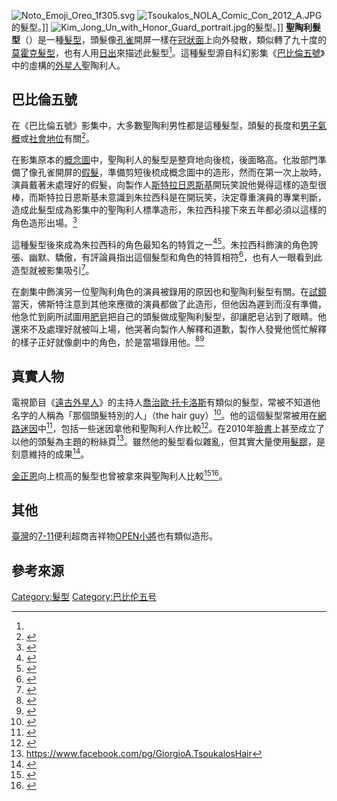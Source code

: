 [[File:Noto_Emoji_Oreo_1f305.svg|thumb]]
[[File:Tsoukalos_NOLA_Comic_Con_2012_A.JPG|thumb]]的髮型。]]
[[File:Kim_Jong_Un_with_Honor_Guard_portrait.jpg|thumb]]的髮型。]]
'''聖陶利髮型'''（{{lang-en|Centauri hairtyle}}）是一種[[髮型|髮型]]，頭髮像[[孔雀|孔雀]]開屏一樣在[[冠狀面|冠狀面]]上向外發散，類似轉了九十度的[[莫霍克髮型|莫霍克髮型]]，也有人用[[日出|日出]]來描述此髮型<ref name=JMS/>。這種髮型源自科幻影集《[[巴比倫五號|巴比倫五號]]》中的虛構的[[外星人|外星人]]聖陶利人。

==巴比倫五號==

在《巴比倫五號》影集中，大多數聖陶利男性都是這種髮型，頭髮的長度和[[男子氣概|男子氣概]]或[[社會地位|社會地位]]有關<ref>{{cite web|title=Londo Mollari and the Centauri Republic|author=J. Michael Straczynski|date=1995-10-08|publisher=The Lurker's Guide to Babylon 5|url=http://www.midwinter.com/lurk/chars/londo.html|accessdate=2020-07-22|archive-date=2020-08-03|archive-url=https://web.archive.org/web/20200803060815/http://www.midwinter.com/lurk/chars/londo.html|dead-url=no}}</ref>。

在影集原本的[[概念藝術|概念圖]]中，聖陶利人的髮型是整齊地向後梳，後面略高。化妝部門準備了像孔雀開屏的[[假髮|假髮]]，準備剪短後梳成概念圖中的造形，然而在第一次上妝時，演員{{le|彼德．朱拉西科|Peter Jurasik}}戴著未處理好的假髮，向製作人[[約瑟夫·麥可·斯特拉日恩斯基|斯特拉日恩斯基]]開玩笑說他覺得這樣的造型很棒，而斯特拉日恩斯基未意識到朱拉西科是在開玩笑，決定尊重演員的專業判斷，造成此髮型成為影集中的聖陶利人標準造形，朱拉西科接下來五年都必須以這樣的角色造形出場。<ref name=JMS>{{cite web|title=J Michael Straczynski的訪問|publisher=Television Academy Foundation|url=https://interviews.televisionacademy.com/interviews/j-michael-straczynski|accessdate=2020-07-22|archive-date=2020-08-01|archive-url=https://web.archive.org/web/20200801012537/https://interviews.televisionacademy.com/interviews/j-michael-straczynski|dead-url=no}}</ref>

這種髮型後來成為朱拉西科的角色最知名的特質之一<ref>{{cite web|title=Londo Mollari on ‘Babylon 5’ ‘Memba Him?!|publisher=The Armenian Reporter|author=Jasyson|date=2020-05-22|url=https://www.reporter.am/londo-mollari-on-babylon-5-memba-him/|accessdate=2020-07-22|archive-date=2020-07-22|archive-url=https://web.archive.org/web/20200722105826/https://www.reporter.am/londo-mollari-on-babylon-5-memba-him/|dead-url=no}}</ref><ref>{{cite web|title=Babylon 5 redefined TV science fiction, so why isn’t it better known?|publisher=The A.V. Club|author=Rowan Kaiser|date=2012-11-07|url=https://tv.avclub.com/babylon-5-redefined-tv-science-fiction-so-why-isn-t-it-1798234450|accessdate=2020-07-22|archive-date=2020-07-03|archive-url=https://web.archive.org/web/20200703232116/https://tv.avclub.com/babylon-5-redefined-tv-science-fiction-so-why-isn-t-it-1798234450|dead-url=no}}</ref>。朱拉西科飾演的角色誇張、幽默、驕傲，有評論員指出這個髮型和角色的特質相符<ref>{{cite web|title=What the cast of Babylon 5 is doing today|author=Matthew Jackson|date=2020-02-27|publisher=Looper|url=https://www.looper.com/191120/what-the-cast-of-babylon-5-is-doing-today/|accessdate=2020-07-22|archive-date=2020-07-22|archive-url=https://web.archive.org/web/20200722070311/https://www.looper.com/191120/what-the-cast-of-babylon-5-is-doing-today/|dead-url=no}}</ref>，也有人一眼看到此造型就被影集吸引<ref>{{cite web|title=Upset of upsets, Babylon 5 ekes out past Battlestar Galactica|date=2020-03-13|author=Chad Porto|publisher=Redshirt Always Die|url=https://redshirtsalwaysdie.com/2020/03/13/babylon-5-eeks-battlestar-galactica/|accessdate=2020-07-22|archive-date=2020-07-22|archive-url=https://web.archive.org/web/20200722073748/https://redshirtsalwaysdie.com/2020/03/13/babylon-5-eeks-battlestar-galactica/|dead-url=no}}</ref>。

在劇集中飾演另一位聖陶利角色的演員{{le|史蒂芬·佛斯特 (演員)|Stephen Furst|史蒂芬·佛斯特}}被錄用的原因也和聖陶利髮型有關。在[[試鏡|試鏡]]當天，佛斯特注意到其他來應徵的演員都做了此造形，但他因為遲到而沒有準備，他急忙到廁所試圖用[[肥皂|肥皂]]把自己的頭髮做成聖陶利髮型，卻讓肥皂沾到了眼睛。他還來不及處理好就被叫上場，他哭著向製作人解釋和道歉，製作人發覺他慌忙解釋的樣子正好就像劇中的角色，於是當場錄用他。<ref>{{cite web|title=What Happened to Stephen Furst?|publisher=Gazette Review|author=Barry W Stanton|date=2018-01-05|url=https://gazettereview.com/2018/01/what-happened-to-stephen-furst/|accessdate=2020-07-22|archive-date=2019-04-11|archive-url=https://web.archive.org/web/20190411051139/https://gazettereview.com/2018/01/what-happened-to-stephen-furst/|dead-url=no}}</ref><ref>{{cite web|title=18 Secrets Behind Babylon 5 Even Die-Hard Fans Don't Know|publisher=Screen Rant|author=Matt Morrison|date=2018-01-12|url=https://screenrant.com/babylon-5-dark-secrets-trivia-facts/|accessdate=2020-07-22|archive-date=2020-07-22|archive-url=https://web.archive.org/web/20200722070305/https://screenrant.com/babylon-5-dark-secrets-trivia-facts/|dead-url=no}}</ref>

==真實人物==
電視節目《[[遠古外星人|遠古外星人]]》的主持人[[喬治歐·托卡洛斯|喬治歐·托卡洛斯]]有類似的髮型，常被不知道他名字的人稱為「那個頭髮特別的人」（the hair guy）<ref>{{cite news|title=I want to believe: Meet the hair guy from “Ancient Aliens”|author=Don Jaucian|date=2016-08-26|publisher=CNN Philippines|url=https://cnnphilippines.com/life/entertainment/television/2016/08/26/ancient-aliens-giorgio-tsoukalos-interview.html|accessdate=2020-07-22|archive-date=2019-12-22|archive-url=https://web.archive.org/web/20191222153214/https://cnnphilippines.com/life/entertainment/television/2016/08/26/ancient-aliens-giorgio-tsoukalos-interview.html|dead-url=no}}</ref>。他的這個髮型常被用在[[網路迷因|網路迷因]]中<ref>{{cite news|title=Aliens created God before leaving Earth, hair meme TV guy claims|date=2018-06-06|publisher=Metro|url=https://metro.co.uk/2018/06/06/aliens-created-god-leaving-earth-hair-meme-tv-guy-claims-7609793/|accessdate=2020-07-22|archive-date=2020-07-22|archive-url=https://web.archive.org/web/20200722183544/https://metro.co.uk/2018/06/06/aliens-created-god-leaving-earth-hair-meme-tv-guy-claims-7609793/|dead-url=no}}</ref>，包括一些迷因拿他和聖陶利人作比較<ref>{{cite web|title=Giorgio "Aliens" Tsoukalos Totally Looks Like Londo Mollari (Babylon 5)|publisher=Cheezburger|url=https://cheezburger.com/5258468352/giorgio-aliens-tsoukalos-totally-looks-like-londo-mollari-babylon-5|accessdate=2020-07-22|archive-date=2020-07-22|archive-url=https://web.archive.org/web/20200722102730/https://cheezburger.com/5258468352/giorgio-aliens-tsoukalos-totally-looks-like-londo-mollari-babylon-5|dead-url=no}}</ref>。在2010年[[臉書|臉書]]上甚至成立了以他的頭髮為主題的粉絲頁<ref>https://www.facebook.com/pg/GiorgioA.TsoukalosHair</ref>。雖然他的髮型看似雜亂，但其實大量使用[[髮膠|髮膠]]，是刻意維持的成果<ref>{{cite web|title=TV show host believes in aliens|date=2016-08-22|author=Yip Wai Yee|publisher=Straits Times|url=https://www.straitstimes.com/lifestyle/entertainment/tv-show-host-believes-in-aliens|accessdate=2020-07-22|archive-date=2020-07-22|archive-url=https://web.archive.org/web/20200722073730/https://www.straitstimes.com/lifestyle/entertainment/tv-show-host-believes-in-aliens|dead-url=no}}</ref>。

[[金正恩|金正恩]]向上梳高的髮型也曾被拿來與聖陶利人比較<ref>{{cite web|title=Kim Jong Un gets a Babylon 5 Centauri hair-do|publisher=Boing Boing|url=https://boingboing.net/2015/02/20/dear-leader-gets-a-babylon-5.html|accessdate=2020-07-22|archive-date=2020-06-24|archive-url=https://web.archive.org/web/20200624163501/https://boingboing.net/2015/02/20/dear-leader-gets-a-babylon-5.html|dead-url=no}}</ref><ref>{{cite news|title=Kim Jong Un, Leader of North Korea, Debuts New Haircut and Trimmed Eyebrows|author=Corinne Heller|date=2015-02-20|publisher=E! Online|url=https://www.eonline.com/news/627556/kim-jong-un-leader-of-north-korea-debuts-new-haircut-and-trimmed-eyebrows-mdash-see-the-photos|accessdate=2020-07-22|archive-date=2020-07-22|archive-url=https://web.archive.org/web/20200722103825/https://www.eonline.com/news/627556/kim-jong-un-leader-of-north-korea-debuts-new-haircut-and-trimmed-eyebrows-mdash-see-the-photos|dead-url=no}}</ref>。

==其他==
[[臺灣|臺灣]]的[[7-11|7-11]]便利超商吉祥物[[OPEN小將|OPEN小將]]也有類似造形。

==參考來源==
{{reflist}}
[[Category:髮型|Category:髮型]]
[[Category:巴比伦五号|Category:巴比伦五号]]